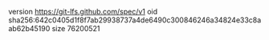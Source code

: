 version https://git-lfs.github.com/spec/v1
oid sha256:642c0405d1f8f7ab29938737a4de6490c300846246a34824e33c8aab62b45190
size 76200521
